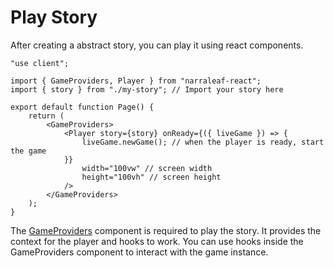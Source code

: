 # Play Story

After creating a abstract story, you can play it using react components. 

```tsx
"use client";

import { GameProviders, Player } from "narraleaf-react";
import { story } from "./my-story"; // Import your story here

export default function Page() {
    return (
        <GameProviders>
            <Player story={story} onReady={({ liveGame }) => {
                liveGame.newGame(); // when the player is ready, start the game
            }}
                width="100vw" // screen width
                height="100vh" // screen height
            />
        </GameProviders>
    );
}
```

The [GameProviders](../player/game-providers) component is required to play the story. It provides the context for the player and hooks to work.
You can use hooks inside the GameProviders component to interact with the game instance.
